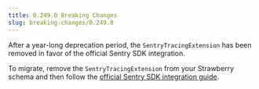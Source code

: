```yaml
---
title: 0.249.0 Breaking Changes
slug: breaking-changes/0.249.0
---
```



After a year-long deprecation period, the `SentryTracingExtension` has been
removed in favor of the official Sentry SDK integration.

To migrate, remove the `SentryTracingExtension` from your Strawberry schema and
then follow the
[official Sentry SDK integration guide](https://docs.sentry.io/platforms/python/integrations/strawberry/).
